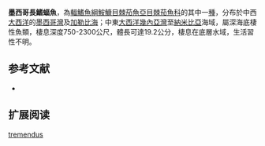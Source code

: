 {{Speciesbox
| name = 墨西哥長鰭蝠魚
| image = 
| image_width = 240px
| image_caption = 
| status = NE
| status_system = IUCN3.1
| genus = Dibranchus
| species = tremendus
| authority = [[Bradbury|Bradbury]], 1999
| synonyms = 
}}

'''墨西哥長鰭蝠魚'''，為[[輻鰭魚綱|輻鰭魚綱]][[鮟鱇目|鮟鱇目]][[棘茄魚亞目|棘茄魚亞目]][[棘茄魚科|棘茄魚科]]的其中一[[種|種]]，分布於中西[[大西洋|大西洋]]的[[墨西哥灣|墨西哥灣]]及[[加勒比海|加勒比海]]；中東[[大西洋|大西洋]][[幾內亞灣|幾內亞灣]]至[[納米比亞|納米比亞]]海域，屬深海底棲性魚類，棲息深度750-2300公尺，體長可達19.2公分，棲息在底層水域，生活習性不明。

==参考文献==
*{{FishBase_species|genus=Dibranchus|species=tremendus|year=2014|month=2}}

== 扩展阅读 ==
{{refbegin}}
{{wikispecies-inline|Dibranchus tremendus|墨西哥長鰭蝠魚}}
{{refend}}
{{Taxonbar|from=Q1899821}}

[[Category:長鰭蝠魚屬|tremendus]]


{{魚類小作品}}